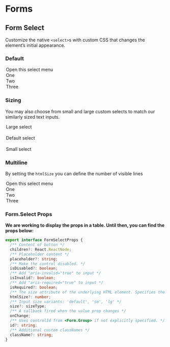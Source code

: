 

<Meta title="Components/Form/Form Select" component={Form} />

# Forms

## Form Select

Customize the native `<select>`s with custom CSS that changes the element’s initial appearance.

### Default

<Canvas>
  <Story name="Default">
    <Form>
      <Form.Select aria-label="Default select example">
        <option>Open this select menu</option>
        <option value="1">One</option>
        <option value="2">Two</option>
        <option value="3">Three</option>
      </Form.Select>
    </Form>
  </Story>
</Canvas>

### Sizing

You may also choose from small and large custom selects to match our similarly sized text inputs.

<Canvas>
  <Story name="Sizing">
    <Form>
      <Form.Select size="lg">
        <option>Large select</option>
      </Form.Select>
      <br />
      <Form.Select>
        <option>Default select</option>
      </Form.Select>
      <br />
      <Form.Select size="sm">
        <option>Small select</option>
      </Form.Select>
    </Form>
  </Story>
</Canvas>

### Multiline

By setting the `htmlSize` you can define the number of visible lines

<Canvas>
  <Story name="Multiline">
    <Form>
      <Form.Select aria-label="Default select example" htmlSize={3}>
        <option>Open this select menu</option>
        <option value="1">One</option>
        <option value="2">Two</option>
        <option value="3">Three</option>
      </Form.Select>
    </Form>
  </Story>
</Canvas>

### Form.Select Props

**We are working to display the props in a table. Until then, you can find the props below:**

```typescript
export interface FormSelectProps {
  /** Content of button */
  children?: React.ReactNode;
  /** Placeholder content */
  placeholder?: string;
  /** Make the control disabled. */
  isDisabled?: boolean;
  /** Add "aria-invalid="true" to input */
  isInvalid?: boolean;
  /** Add "aria-required="true" to input */
  isRequired?: boolean;
  /** The size attribute of the underlying HTML element. Specifies the number of visible options. */
  htmlSize?: number;
  /** Input size variants: 'default', 'sm', 'lg' */
  size?: sizeType;
  /** A callback fired when the value prop changes */
  onChange;
  /** Uses controlId from <Form.Group> if not explicitly specified. */
  id?: string;
  /** Additional custom classNames */
  className?: string;
}
```
